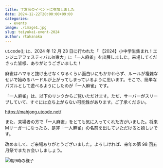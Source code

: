 ```yaml
---
title: 丁友会のイベントに参加しました
date: 2024-12-22T20:00:00+09:00
categories:
  - events
image: ./image1.jpg
slug: teiyukai-event-2024
author: rtakanaka
---
```


ut.code(); は、2024 年 12 月 23 日に行われた「 【2024】小中学生集まれ！エンジニアフェスティバルin東大」に「一人麻雀」を出展しました。来場してくださった皆様、ありがとうございました！

麻雀はハマると抜け出せなくなるくらい面白いにもかかわらず、ルールが複雑なせいで始めるハードルが上がってしまっているように思います。そこで、簡単なパズルとして遊べるようにしたのが「一人麻雀」です。

「一人麻雀」は、以下のリンクからご覧いただけます。ただ、サーバーがスリーブしていて、すぐには立ち上がらない可能性があります。ご了承ください。

<https://mahjong.utcode.net/>

また、来場者の方で「一人麻雀」をとても気に入ってくれた方がいました。将来Mリーガーになったら、是非「一人麻雀」の名前を出していただけると嬉しいです。

改めまして、ご来場ありがとうございました。よろしければ、来年の第 98 回五月祭でまたお会いしましょう。

![朝9時の様子](./image2.jpg)
